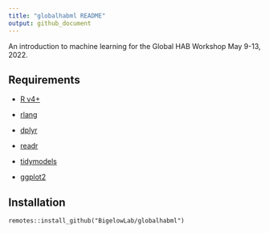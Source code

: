 ```yaml
---
title: "globalhabml README"
output: github_document
---
```


An introduction to machine learning for the Global HAB Workshop May 9-13, 2022.


## Requirements

  + [R v4+](https://www.r-project.org/)
  
  + [rlang](https://CRAN.R-project.org/package=rlang)
  
  + [dplyr](https://CRAN.R-project.org/package=dplyr)
  
  + [readr](https://CRAN.R-project.org/package=readr)
  
  + [tidymodels](https://CRAN.R-project.org/package=tidymodels)
  
  + [ggplot2](https://CRAN.R-project.org/package=ggplot2)

## Installation

```
remotes::install_github("BigelowLab/globalhabml")
```
